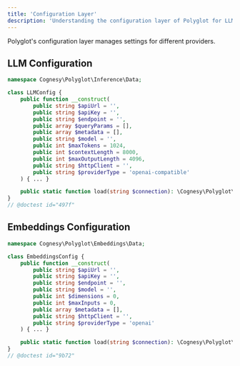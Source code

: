 ```yaml
---
title: 'Configuration Layer'
description: 'Understanding the configuration layer of Polyglot for LLM and Embeddings.'
---
```


Polyglot's configuration layer manages settings for different providers.

## LLM Configuration

```php
namespace Cognesy\Polyglot\Inference\Data;

class LLMConfig {
    public function __construct(
        public string $apiUrl = '',
        public string $apiKey = '',
        public string $endpoint = '',
        public array $queryParams = [],
        public array $metadata = [],
        public string $model = '',
        public int $maxTokens = 1024,
        public int $contextLength = 8000,
        public int $maxOutputLength = 4096,
        public string $httpClient = '',
        public string $providerType = 'openai-compatible'
    ) { ... }

    public static function load(string $connection): \Cognesy\Polyglot\Inference\Config\LLMConfig { ... }
}
// @doctest id="497f"
```

## Embeddings Configuration

```php
namespace Cognesy\Polyglot\Embeddings\Data;

class EmbeddingsConfig {
    public function __construct(
        public string $apiUrl = '',
        public string $apiKey = '',
        public string $endpoint = '',
        public string $model = '',
        public int $dimensions = 0,
        public int $maxInputs = 0,
        public array $metadata = [],
        public string $httpClient = '',
        public string $providerType = 'openai'
    ) { ... }

    public static function load(string $connection): \Cognesy\Polyglot\Embeddings\Config\EmbeddingsConfig { ... }
}
// @doctest id="9b72"
```
